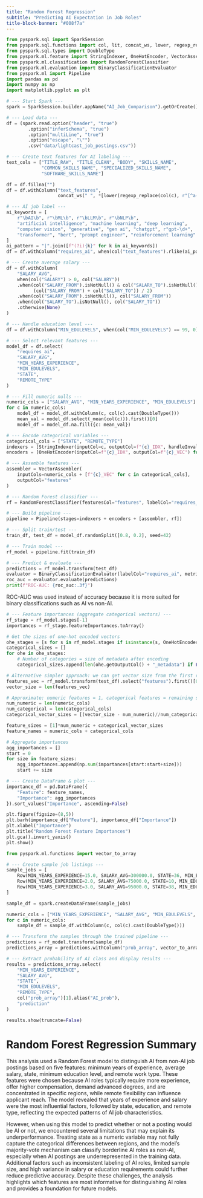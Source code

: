 ```yaml
---
title: "Random Forest Regression"
subtitle: "Predicting AI Expectation in Job Roles"
title-block-banner: "#008f7a"
---
```


```python
from pyspark.sql import SparkSession
from pyspark.sql.functions import col, lit, concat_ws, lower, regexp_replace, when, mean as _mean
from pyspark.sql.types import DoubleType
from pyspark.ml.feature import StringIndexer, OneHotEncoder, VectorAssembler
from pyspark.ml.classification import RandomForestClassifier
from pyspark.ml.evaluation import BinaryClassificationEvaluator
from pyspark.ml import Pipeline
import pandas as pd
import numpy as np
import matplotlib.pyplot as plt

# --- Start Spark ---
spark = SparkSession.builder.appName("AI_Job_Comparison").getOrCreate()

# --- Load data ---
df = (spark.read.option("header", "true")
        .option("inferSchema", "true")
        .option("multiLine", "true")
        .option("escape", "\"")
        .csv("data/lightcast_job_postings.csv"))

# --- Create text features for AI labeling ---
text_cols = ["TITLE_RAW", "TITLE_CLEAN", "BODY", "SKILLS_NAME",
             "COMMON_SKILLS_NAME", "SPECIALIZED_SKILLS_NAME", 
             "SOFTWARE_SKILLS_NAME"]

df = df.fillna("")
df = df.withColumn("text_features",
                   concat_ws(" ", *[lower(regexp_replace(col(c), r"[^a-zA-Z0-9 ]", "")) for c in text_cols]))

# --- AI job label ---
ai_keywords = [
    r"\bAI\b", r"\bML\b", r"\bLLM\b", r"\bNLP\b",
    "artificial intelligence", "machine learning", "deep learning",
    "computer vision", "generative", "gen ai", "chatgpt", r"gpt-\d+",
    "transformer", "bert", "prompt engineer", "reinforcement learning"
]
ai_pattern = "|".join([f"(?i){k}" for k in ai_keywords])
df = df.withColumn("requires_ai", when(col("text_features").rlike(ai_pattern), lit(1)).otherwise(lit(0)))

# --- Create average salary ---
df = df.withColumn(
    "SALARY_AVG",
    when(col("SALARY") > 0, col("SALARY"))
    .when(col("SALARY_FROM").isNotNull() & col("SALARY_TO").isNotNull(),
          (col("SALARY_FROM") + col("SALARY_TO")) / 2)
    .when(col("SALARY_FROM").isNotNull(), col("SALARY_FROM"))
    .when(col("SALARY_TO").isNotNull(), col("SALARY_TO"))
    .otherwise(None)
)

# --- Handle education level ---
df = df.withColumn("MIN_EDULEVELS", when(col("MIN_EDULEVELS") == 99, 0).otherwise(col("MIN_EDULEVELS")))

# --- Select relevant features ---
model_df = df.select(
    "requires_ai",
    "SALARY_AVG",
    "MIN_YEARS_EXPERIENCE",
    "MIN_EDULEVELS",
    "STATE",
    "REMOTE_TYPE"
)

# --- Fill numeric nulls ---
numeric_cols = ["SALARY_AVG", "MIN_YEARS_EXPERIENCE", "MIN_EDULEVELS"]
for c in numeric_cols:
    model_df = model_df.withColumn(c, col(c).cast(DoubleType()))
    mean_val = model_df.select(_mean(col(c))).first()[0]
    model_df = model_df.na.fill({c: mean_val})
```

```python
# --- Encode categorical variables ---
categorical_cols = ["STATE", "REMOTE_TYPE"]
indexers = [StringIndexer(inputCol=c, outputCol=f"{c}_IDX", handleInvalid="keep") for c in categorical_cols]
encoders = [OneHotEncoder(inputCol=f"{c}_IDX", outputCol=f"{c}_VEC") for c in categorical_cols]

# --- Assemble features ---
assembler = VectorAssembler(
    inputCols=numeric_cols + [f"{c}_VEC" for c in categorical_cols],
    outputCol="features"
)

# --- Random Forest classifier ---
rf = RandomForestClassifier(featuresCol="features", labelCol="requires_ai", numTrees=50, maxDepth=5, seed=42)

# --- Build pipeline ---
pipeline = Pipeline(stages=indexers + encoders + [assembler, rf])

# --- Split train/test ---
train_df, test_df = model_df.randomSplit([0.8, 0.2], seed=42)

# --- Train model ---
rf_model = pipeline.fit(train_df)
```

```python
# --- Predict & evaluate ---
predictions = rf_model.transform(test_df)
evaluator = BinaryClassificationEvaluator(labelCol="requires_ai", metricName="areaUnderROC")
roc_auc = evaluator.evaluate(predictions)
print(f"ROC-AUC: {roc_auc:.3f}")
```
ROC-AUC was used instead of accuracy because it is more suited for binary classifications such as AI vs non-AI.

```python
# --- Feature importances (aggregate categorical vectors) ---
rf_stage = rf_model.stages[-1]
importances = rf_stage.featureImportances.toArray()

# Get the sizes of one-hot encoded vectors
ohe_stages = [s for s in rf_model.stages if isinstance(s, OneHotEncoder)]
categorical_sizes = []
for ohe in ohe_stages:
    # Number of categories = size of metadata after encoding
    categorical_sizes.append(len(ohe.getOutputCol() + "_metadata") if False else ohe.getOutputCols() if hasattr(ohe,'getOutputCols') else ohe.categorySizes[0] if hasattr(ohe,'categorySizes') else None)

# Alternative simpler approach: we can get vector size from the first row of transformed vector
features_vec = rf_model.transform(test_df).select("features").first()[0]
vector_size = len(features_vec)

# Approximate: numeric features = 1, categorical features = remaining size divided equally
num_numeric = len(numeric_cols)
num_categorical = len(categorical_cols)
categorical_vector_sizes = [(vector_size - num_numeric)//num_categorical]*num_categorical

feature_sizes = [1]*num_numeric + categorical_vector_sizes
feature_names = numeric_cols + categorical_cols

# Aggregate importances
agg_importances = []
start = 0
for size in feature_sizes:
    agg_importances.append(np.sum(importances[start:start+size]))
    start += size

# --- Create DataFrame & plot ---
importance_df = pd.DataFrame({
    "Feature": feature_names,
    "Importance": agg_importances
}).sort_values("Importance", ascending=False)

plt.figure(figsize=(8,5))
plt.barh(importance_df["Feature"], importance_df["Importance"])
plt.xlabel("Importance")
plt.title("Random Forest Feature Importances")
plt.gca().invert_yaxis()
plt.show()
```

```python
from pyspark.ml.functions import vector_to_array

# --- Create sample job listings ---
sample_jobs = [
    Row(MIN_YEARS_EXPERIENCE=15.0, SALARY_AVG=300000.0, STATE=36, MIN_EDULEVELS=4, REMOTE_TYPE=1),
    Row(MIN_YEARS_EXPERIENCE=2.0, SALARY_AVG=75000.0, STATE=10, MIN_EDULEVELS=0, REMOTE_TYPE=0),
    Row(MIN_YEARS_EXPERIENCE=3.0, SALARY_AVG=95000.0, STATE=38, MIN_EDULEVELS=1, REMOTE_TYPE=1)
]

sample_df = spark.createDataFrame(sample_jobs)

numeric_cols = ["MIN_YEARS_EXPERIENCE", "SALARY_AVG", "MIN_EDULEVELS", "STATE", "REMOTE_TYPE"]
for c in numeric_cols:
    sample_df = sample_df.withColumn(c, col(c).cast(DoubleType()))

# --- Transform the samples through the trained pipeline ---
predictions = rf_model.transform(sample_df)
predictions_array = predictions.withColumn("prob_array", vector_to_array(col("probability")))

# --- Extract probability of AI class and display results ---
results = predictions_array.select(
    "MIN_YEARS_EXPERIENCE",
    "SALARY_AVG",
    "STATE",
    "MIN_EDULEVELS",
    "REMOTE_TYPE",
    col("prob_array")[1].alias("AI_prob"),
    "prediction"
)

results.show(truncate=False)
```

# Random Forest Regression Summary

This analysis used a Random Forest model to distinguish AI from non-AI job postings based on five features: minimum years of experience, average salary, state, minimum education level, and remote work type. These features were chosen because AI roles typically require more experience, offer higher compensation, demand advanced degrees, and are concentrated in specific regions, while remote flexibility can influence applicant reach. The model revealed that years of experience and salary were the most influential factors, followed by state, education, and remote type, reflecting the expected patterns of AI job characteristics.

However, when using this model to predict whether or not a posting would be AI or not, we encountered several limitations that may explain its underperformance. Treating state as a numeric variable may not fully capture the categorical differences between regions, and the model’s majority-vote mechanism can classify borderline AI roles as non-AI, especially when AI postings are underrepresented in the training data. Additional factors such as inconsistent labeling of AI roles, limited sample size, and high variance in salary or education requirements could further reduce predictive accuracy. Despite these challenges, the analysis highlights which features are most informative for distinguishing AI roles and provides a foundation for future models.